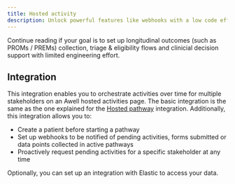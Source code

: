 ```yaml
---
title: Hosted activity
description: Unlock powerful features like webhooks with a low code effort
---
```


Continue reading if your goal is to set up longitudinal outcomes (such as PROMs / PREMs) collection, triage & eligibility flows and clinicial decision support with limited engineering effort.

## Integration

This integration enables you to orchestrate activities over time for multiple stakeholders on an Awell hosted activities page. The basic integration is the same as the one explained for the [Hosted pathway](/awell-orchestration/docs/integrations/hosted-pathway) integration. Additionally, this integration allows you to:

- Create a patient before starting a pathway
- Set up webhooks to be notified of pending activities, forms submitted or data points collected in active pathways
- Proactively request pending activities for a specific stakeholder at any time

Optionally, you can set up an integration with Elastic to access your data.

